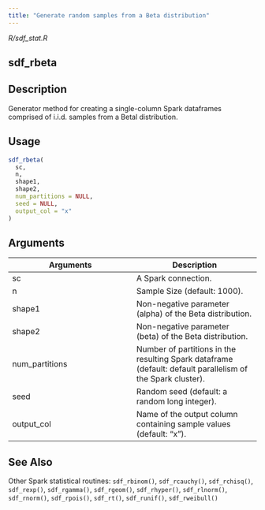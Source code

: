 ```yaml
---
title: "Generate random samples from a Beta distribution"
---
```


*R/sdf_stat.R*

## sdf_rbeta

## Description
Generator method for creating a single-column Spark dataframes comprised of i.i.d. samples from a Betal distribution. 


## Usage
```r
sdf_rbeta( 
  sc, 
  n, 
  shape1, 
  shape2, 
  num_partitions = NULL, 
  seed = NULL, 
  output_col = "x" 
) 
```

## Arguments
|Arguments|Description|
|---|---|
| sc | A Spark connection. |
| n | Sample Size (default: 1000). |
| shape1 | Non-negative parameter (alpha) of the Beta distribution. |
| shape2 | Non-negative parameter (beta) of the Beta distribution. |
| num_partitions | Number of partitions in the resulting Spark dataframe (default: default parallelism of the Spark cluster). |
| seed | Random seed (default: a random long integer). |
| output_col | Name of the output column containing sample values (default: "x"). |






## See Also
Other Spark statistical routines:  `sdf_rbinom()`, `sdf_rcauchy()`, `sdf_rchisq()`, `sdf_rexp()`, `sdf_rgamma()`, `sdf_rgeom()`, `sdf_rhyper()`, `sdf_rlnorm()`, `sdf_rnorm()`, `sdf_rpois()`, `sdf_rt()`, `sdf_runif()`, `sdf_rweibull()`

